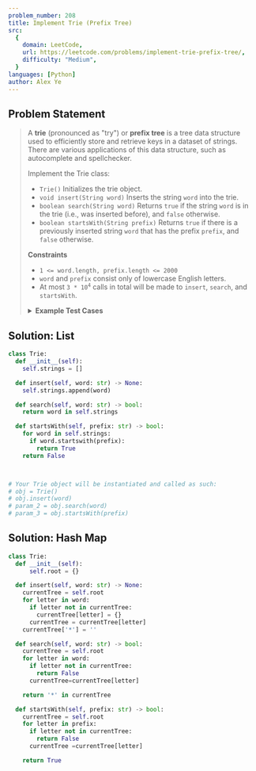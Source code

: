 ```yaml
---
problem_number: 208
title: Implement Trie (Prefix Tree)
src:
  {
    domain: LeetCode,
    url: https://leetcode.com/problems/implement-trie-prefix-tree/,
    difficulty: "Medium",
  }
languages: [Python]
author: Alex Ye
---
```


## Problem Statement

<blockquote src={frontmatter.src_url}>

A **trie** (pronounced as "try") or **prefix tree** is a tree data structure used to efficiently store and retrieve keys in a dataset of strings. There are various applications of this data structure, such as autocomplete and spellchecker.

Implement the Trie class:

- `Trie()` Initializes the trie object.
- `void insert(String word)` Inserts the string `word` into the trie.
- `boolean search(String word)` Returns `true` if the string `word` is in the trie (i.e., was inserted before), and `false` otherwise.
- `boolean startsWith(String prefix)` Returns `true` if there is a previously inserted string `word` that has the prefix `prefix`, and `false` otherwise.

**Constraints**

- `1 <= word.length, prefix.length <= 2000`
- `word` and `prefix` consist only of lowercase English letters.
- At most <code>3 \* 10<sup>4</sup></code> calls in total will be made to `insert`, `search`, and `startsWith`.

<details>
<summary><strong>Example Test Cases</strong></summary>

**Example 1:**

```
Input
["Trie", "insert", "search", "search", "startsWith", "insert", "search"]
[[], ["apple"], ["apple"], ["app"], ["app"], ["app"], ["app"]]
Output
[null, null, true, false, true, null, true]

Explanation
Trie trie = new Trie();
trie.insert("apple");
trie.search("apple");   // return True
trie.search("app");     // return False
trie.startsWith("app"); // return True
trie.insert("app");
trie.search("app");     // return True
```

</details>
</blockquote>

## Solution: List

```python
class Trie:
  def __init__(self):
    self.strings = []

  def insert(self, word: str) -> None:
    self.strings.append(word)

  def search(self, word: str) -> bool:
    return word in self.strings

  def startsWith(self, prefix: str) -> bool:
    for word in self.strings:
      if word.startswith(prefix):
        return True
    return False



# Your Trie object will be instantiated and called as such:
# obj = Trie()
# obj.insert(word)
# param_2 = obj.search(word)
# param_3 = obj.startsWith(prefix)
```

## Solution: Hash Map

```python
class Trie:
  def __init__(self):
      self.root = {}

  def insert(self, word: str) -> None:
    currentTree = self.root
    for letter in word:
      if letter not in currentTree:
        currentTree[letter] = {}
      currentTree = currentTree[letter]
    currentTree['*'] = ''

  def search(self, word: str) -> bool:
    currentTree = self.root
    for letter in word:
      if letter not in currentTree:
        return False
      currentTree=currentTree[letter]

    return '*' in currentTree

  def startsWith(self, prefix: str) -> bool:
    currentTree = self.root
    for letter in prefix:
      if letter not in currentTree:
        return False
      currentTree =currentTree[letter]

    return True
```
